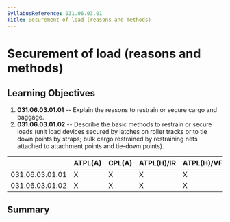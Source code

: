 ```yaml
---
SyllabusReference: 031.06.03.01
Title: Securement of load (reasons and methods)
---
```


# Securement of load (reasons and methods)

## Learning Objectives

1.  **031.06.03.01.01** -- Explain the reasons to restrain or secure cargo and
    baggage.
2.  **031.06.03.01.02** -- Describe the basic methods to restrain or secure loads
    (unit load devices secured by latches on roller tracks or to tie down points
    by straps; bulk cargo restrained by restraining nets attached to attachment
    points and tie-down points).

|                 | ATPL(A) | CPL(A) | ATPL(H)/IR | ATPL(H)/VFR | CPL(H) | IR  | CBIR(A) |
| --------------- | ------- | ------ | ---------- | ----------- | ------ | --- | ------- |
| 031.06.03.01.01 | X       | X      | X          | X           | X      |     |         |
| 031.06.03.01.02 | X       | X      | X          | X           | X      |     |         |

## Summary
